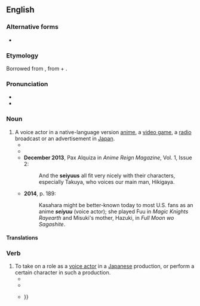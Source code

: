 ==English==
{{wikipedia}}

===Alternative forms===
* {{alter|en|seiyu|seiyū}}

===Etymology===
Borrowed from {{bor|en|ja|声優|tr=seiyū}}, from {{der|en|ltc|聲||sound, voice|tr=*ɕiɛ̝ŋ}} + {{m|ltc|優||tr=*ʔɨu|actor}}.

===Pronunciation===
* {{IPA|en|/ˈseɪjuː/}}
* {{audio|en|LL-Q1860 (eng)-Vealhurl-seiyuu.wav|Audio (Southern England)}}

===Noun===
{{en-noun|seiyuu|s}}

# A voice actor in a native-language version [[anime]], a [[video game]], a [[radio]] broadcast or an advertisement in [[Japan]].
#* {{quote-newsgroup|en|date=11/8/98|author=jjiz...@forest.drew.edu|title='''seiyuus''' in other media?|newsgroup-rec.arts.anime.misc|url=https://groups.google.com/forum/#!search/"seiyuus"/rec.arts.anime.misc/knz0XOnAYa0/GFPgV_9yJRgJ|passage=i was just wondering if any '''seiyuus''' did/do any other voice acting for things besides anime, like video games and other such media.}}
#* {{quote-newsgroup|en|date=3/23/01|author=Marcus Mas|title=[OT] English speaking '''seiyuu'''?|newsgroup=alt.fan.sailor-moon|passage=I was thinking, have there ever been any '''seiyuu''' that are native English speakers but have learned Japanese and won a role as an anime character?}}
#* '''December 2013''', Pax Alquiza in ''Anime Reign Magazine'', Vol. 1, Issue 2:
#*: And the '''seiyuus''' all fit very nicely with their characters, especially Takuya, who voices our main man, Hikigaya.
#* '''2014''', p. 189:
#*: Kasahara might be better-known today to most U.S. fans as an anime '''''seiyuu''''' (voice actor); she played Fuu in ''Magic Knights Rayearth'' and Misuki's mother, Hazuki, in ''Full Moon wo Sagashite''.

====Translations====
{{trans-see|voice actor}}

===Verb===
{{en-verb}}

# To take on a role as a [[voice actor]] in a [[Japanese]] production, or perform a certain character in such a production.
#* {{quote-newsgroup|en|date=6/9/96|author=kristyn lier|title=Megumi Ogata Roles|newsgroup=alt.fan.sailor-moon|passage=me, i just want to know all anime that ogata has '''seiyuued''' in and who she was the voice actress for.}}
#* {{quote-newsgroup|en|date=7/22/01|author=sumire|title=Re: Seiyuu as Live Actors.|newsgroup=rec.arts.anime.misc|passage=Tomokazu Seki also appears in his theater company "Hero-Hero-Q"'s stage plays when he's not '''seiyuu-ing'''.}}
#* {{quote-newsgroup|en|date=5/4/04|author=Neo-Era|title=Yumiko Shaku Zaku|newsgroup=rec.arts.anime.misc|passage=See below, in which she cosplays as Char Aznable and the character she '''seiyuu'd''' {{...}}}}